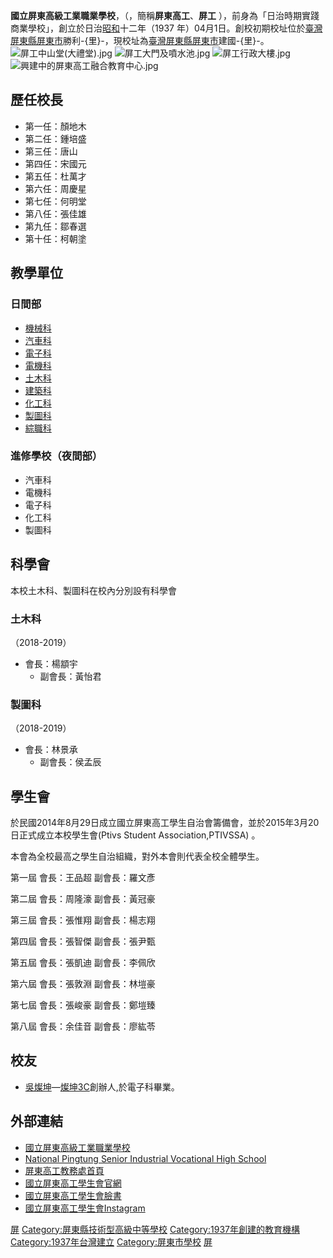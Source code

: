 {{Infobox School
| name = 國立屏東高級工業職業學校
| other_name = National Pingtung Senior Industrial Vocational School
| image = [[File:國立屏東高工LOGO.jpg|180px]]
| established = 1937年<br> 1956年 屏東縣立屏東高級工業職業學校
| type = 國立[[高級職業學校|高級職業學校]]
| faculty = 
| staff = 
| students = 1,966人
| area = 87,786平方公尺
| district = {{ROC}}[[臺灣|臺灣]][[屏東縣|屏東縣]][[屏東市|屏東市]]
| mascot = 
| slogan = 屏工以您為榮
| principal = 柯朝塗
| address = 900 屏東縣屏東市建國路25號
| website = http://www.ptivs.ptc.edu.tw
| coordinates ={{Coord|22.663066|120.486812|display=inline,title}}|number=08-752-3781|fax=|pushpin_map=Taiwan Pingtung}}

'''國立屏東高級工業職業學校'''，（{{Lang-en|National Pingtung Senior Industrial Vocational School}}，簡稱'''屏東高工'''、'''屏工''' ），前身為「日治時期實踐商業學校」，創立於日治[[昭和|昭和]]十二年（1937 年）04月1日。創校初期校址位於[[臺灣|臺灣]][[屏東縣|屏東縣]][[屏東市|屏東市]]勝利-{里}-，現校址為[[臺灣|臺灣]][[屏東縣|屏東縣]][[屏東市|屏東市]]建國-{里}-。
[[File:屏工中山堂(大禮堂).jpg|thumb]]
[[File:屏工大門及噴水池.jpg|thumb]]
[[File:屏工行政大樓.jpg|thumb]]
[[File:興建中的屏東高工融合教育中心.jpg|thumb]]

==歷任校長==
*第一任：顏地木
*第二任：鍾培盛
*第三任：唐山
*第四任：宋國元
*第五任：杜萬才
*第六任：周慶星
*第七任：何明堂
*第八任：張佳雄
*第九任：鄒春選
*第十任：柯朝塗

==教學單位==
===日間部===
* [http://163.24.153.165/Education/10 機械科]{{Wayback|url=http://163.24.153.165/Education/10 |date=20200216004156 }}{{zh-tw}}
* [http://163.24.153.165/Education/1 汽車科]{{Wayback|url=http://163.24.153.165/Education/1 |date=20200216004201 }}{{zh-tw}}
* [http://163.24.153.165/Education/2 電子科]{{Wayback|url=http://163.24.153.165/Education/2 |date=20200216004207 }}{{zh-tw}}
* [http://163.24.153.165/Education/3 電機科]{{Wayback|url=http://163.24.153.165/Education/3 |date=20200216004212 }}{{zh-tw}}
* [http://163.24.153.165/Education/4 土木科]{{Wayback|url=http://163.24.153.165/Education/4 |date=20200216004216 }}{{zh-tw}}
* [http://163.24.153.165/Education/5 建築科]{{Wayback|url=http://163.24.153.165/Education/5 |date=20200216004221 }}{{zh-tw}}
* [http://163.24.153.165/Education/6 化工科]{{Wayback|url=http://163.24.153.165/Education/6 |date=20200216004226 }}{{zh-tw}}
* [http://163.24.153.165/Education/7 製圖科]{{Wayback|url=http://163.24.153.165/Education/7 |date=20200216004232 }}{{zh-tw}}
* [http://163.24.153.165/Education/8 綜職科]{{Wayback|url=http://163.24.153.165/Education/8 |date=20200216004238 }}{{zh-tw}}
===進修學校（夜間部）===
*汽車科
*電機科
*電子科
*化工科
*製圖科

==科學會==
本校土木科、製圖科在校內分別設有科學會

===土木科===
（2018-2019）
*會長：楊顓宇
**副會長：黃怡君

===製圖科===
（2018-2019）
*會長：林景承
**副會長：侯孟辰

==學生會==
於民國2014年8月29日成立國立屏東高工學生自治會籌備會，並於2015年3月20日正式成立本校學生會(Ptivs Student Association,PTIVSSA) 。

本會為全校最高之學生自治組織，對外本會則代表全校全體學生。

第一屆 會長：王品超 副會長：羅文彥

第二屆 會長：周隆濠 副會長：黃冠豪

第三屆 會長：張惟翔 副會長：楊志翔

第四屆 會長：張智傑 副會長：張尹甄

第五屆 會長：張凱迪 副會長：李佩欣

第六屆 會長：張敦淵 副會長：林塏豪

第七屆 會長：張峻豪 副會長：鄭塏臻

第八屆 會長：余佳音 副會長：廖紘苓

== 校友 ==
*[[吳燦坤|吳燦坤]]—[[燦坤3C|燦坤3C]]創辦人,於電子科畢業。

==外部連結==
* [http://www.ptivs.ptc.edu.tw/releaseRedirect.do?unitID=183&pageID=3037 國立屏東高級工業職業學校]{{Wayback|url=http://www.ptivs.ptc.edu.tw/releaseRedirect.do?unitID=183&pageID=3037 |date=20200930095200 }}{{zh-tw}}
* [http://www.ptivs.ptc.edu.tw/releaseRedirect.do?unitID=183&pageID=3224 National Pingtung Senior Industrial Vocational High School]{{Wayback|url=http://www.ptivs.ptc.edu.tw/releaseRedirect.do?unitID=183&pageID=3224 |date=20200216004247 }}{{en}}
* [http://163.24.153.4/ 屏東高工教務處首頁]{{Wayback|url=http://163.24.153.4/ |date=20190515083830 }}{{zh-tw}}
* [https://web.archive.org/web/20190516025614/https://ptivssa.wordpress.com/ 國立屏東高工學生會官網]{{zh-tw}}
* [https://www.facebook.com/PTIVSSA 國立屏東高工學生會臉書] {{Wayback|url=https://www.facebook.com/PTIVSSA |date=20200216004259 }}{{zh-tw}}
*[https://www.instagram.com/ptivssa_8th 國立屏東高工學生會Instagram]{{zh-tw}}

{{屏東縣高級中等學校}}
[[Category:中華民國國立技術型高級中等學校|屏]]
[[Category:屏東縣技術型高級中等學校|Category:屏東縣技術型高級中等學校]]
[[Category:1937年創建的教育機構|Category:1937年創建的教育機構]]
[[Category:1937年台灣建立|Category:1937年台灣建立]]
[[Category:屏東市學校|Category:屏東市學校]]
[[Category:臺灣原住民重點學校|屏]]